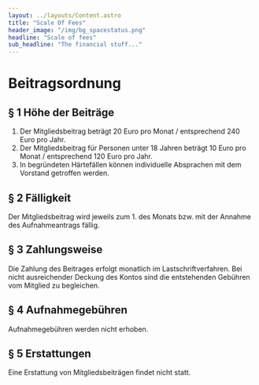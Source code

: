 ```yaml
---
layout: ../layouts/Content.astro
title: "Scale Of Fees"
header_image: "/img/bg_spacestatus.png"
headline: "Scale of fees"
sub_headline: "The financial stuff..."
---
```

# Beitragsordnung
## § 1 Höhe der Beiträge
1. Der Mitgliedsbeitrag beträgt 20 Euro pro Monat / entsprechend 240 Euro pro Jahr.
2. Der Mitgliedsbeitrag für Personen unter 18 Jahren beträgt 10 Euro pro Monat / entsprechend 120 Euro pro Jahr.
3. In begründeten Härtefällen können individuelle Absprachen mit dem Vorstand getroffen werden.
## § 2 Fälligkeit
Der Mitgliedsbeitrag wird jeweils zum 1. des Monats bzw. mit der Annahme des Aufnahmeantrags fällig.
## § 3 Zahlungsweise
Die Zahlung des Beitrages erfolgt monatlich im Lastschriftverfahren. Bei nicht ausreichender Deckung des Kontos sind die entstehenden Gebühren vom Mitglied zu begleichen.
## § 4 Aufnahmegebühren
Aufnahmegebühren werden nicht erhoben.
## § 5 Erstattungen
Eine Erstattung von Mitgliedsbeiträgen findet nicht statt.